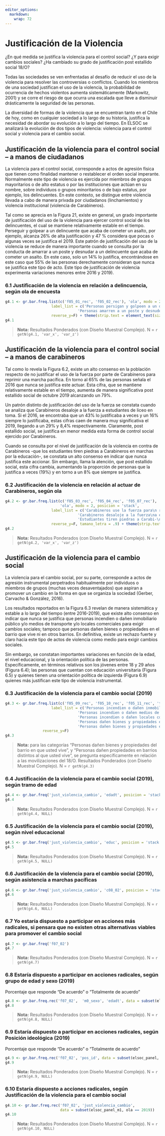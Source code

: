```yaml
---
editor_options: 
  markdown: 
    wrap: 72
---
```


# Justificación de la Violencia
¿En qué medida se justifica la violencia para el control social? ¿Y para exigir cambios sociales? ¿Ha cambiado su grado de justificación post estallido social 18/O?

Todas las sociedades se ven enfrentadas al desafío de reducir el uso de la violencia para resolver las controversias o conflictos. Cuando los miembros de una sociedad justifican el uso de la violencia, la probabilidad de ocurrencia de hechos violentos aumenta sistemáticamente (Markowitz, 2001) y se corre el riesgo de que ocurra una escalada que lleve a disminuir drásticamente la seguridad de las personas.


La diversidad de formas de la violencia que se encuentran tanto en el Chile de hoy, como en cualquier sociedad a lo largo de su historia, justifica la necesidad de abordar su evolución a lo largo del tiempo. En ELSOC se analizará la evolución de dos tipos de violencia: violencia para el control social y violencia para el cambio social.


## Justificación de la violencia para el control social – a manos de ciudadanos

La violencia para el control social, corresponde a actos de agresión física que tienen como finalidad mantener o restablecer el orden social imperante. Normalmente este tipo de violencia es ejercida por miembros de grupos mayoritarios o de alto estatus o por las instituciones que actúan en su nombre, sobre individuos o grupos minoritarios o de bajo estatus, por ejemplo, los delincuentes. En este contexto, se distingue entre violencia llevada a cabo de manera privada por ciudadanos (linchamientos) y violencia institucional (violencia de Carabineros).


Tal como se aprecia en la Figura 21, existe en general, un grado importante de justificación del uso de la violencia para ejercer control social de los delincuentes, el cual se mantiene relativamente estable en el tiempo. Perseguir y golpear a un delincuente que acaba de cometer un asalto, por ejemplo, alcanza 26% de alta justificación y 47 % considera que pocas o algunas veces se justifica el 2019.  Este patrón de justificación del uso de la violencia se reduce de manera importante cuando se consulta por la conducta de amarrar a un poste y desnudar a un delincuente que acaba de cometer un asalto. En este caso, solo un 14% lo justifica, encontrándose en este caso que 55% de las personas derechamente consideran que nunca se justifica este tipo de acto. Este tipo de justificación de violencia experimenta variaciones menores entre 2016 y 2019).


### 6.1 Justificación de la violencia en relación a delincuencia, según ola de encuesta

```r
g4.1 <- gr.bar.freq.list(c('f05_01_rec', 'f05_02_rec'), 'ola', modo = 2, posicion = 'stack',
                     label_list = c('Personas persigan y golpeen a un delincuente\n que acaba de cometer un asalto',
                                 'Personas amarren a un poste y desnuden a un\n delincuente que acaba de cometer un asalto'),
                     reverse_y=F) + theme(strip.text = element_text(size = rel(.75)))
g4.1

```

>  **Nota:**  Resultados Ponderados (con Diseño Muestral Complejo). N = `r getN(g4.1, 'var_x', 'var_z')`


## Justificación de la violencia para el control social – a manos de carabineros

Tal como lo revela la Figura 6.2, existe un alto consenso en la población respecto de no justificar el uso de la fuerza por parte de Carabineros para reprimir una marcha pacífica. En torno al 65% de las personas señala el 2016 que nunca se justifica este actuar. Esta cifra, que se mantiene relativamente estable en el tiempo, aumenta de manera significativa post estallido social de octubre 2019 alcanzando un 79%.


Un patrón distinto de justificación del uso de la fuerza se constata cuando se analiza que Carabineros desaloje a la fuerza a estudiantes de liceo en toma. Si el 2016, se encontraba que un 43% lo justificaba a veces y un 16% siempre lo justificaba, estas cifras caen de manera muy significativa el 2019, llegando a un 29% y 8,4% respectivamente. Claramente, post estallido social, se justifica en menor medida esta forma de control social ejercido por Carabineros.


Cuando se consulta por el nivel de justificación de la violencia en contra de Carabineros -que los estudiantes tiren piedras a Carabineros en marchas por la educación-, se constata un alto consenso en indicar que nunca justifica este accionar. Sin embargo, llama la atención, que post estallido social, esta cifra cambia, aumentando la proporción de personas que la justifica a veces (19%) y en torno a un 8% que siempre se justifica.



### 6.2 Justificación de la violencia en relación al actuar de Carabineros, según ola
```r
g4.2 <- gr.bar.freq.list(c('f05_03_rec', 'f05_04_rec', 'f05_07_rec'),
                         'ola', modo = 2, posicion = 'stack',
                     label_list = c('Carabineros use la fuerza para\n reprimir manifestación pacífica',
                                 'Carabineros desaloje a la fuerza\na estudiantes de liceo en toma',
                                 'Estudiantes tiren piedras a Carabi-\nneros en marcha por la educación'), 
                     reverse_y=F, tamano_letra = .9) + theme(strip.text = element_text(size = rel(.75)))
g4.2

```
 >  **Nota:**  Resultados Ponderados (con Diseño Muestral Complejo). N = `r getN(g4.2, 'var_x', 'var_z')`


## Justificación de la violencia para el cambio social

La violencia para el cambio social, por su parte, corresponde a actos de agresión instrumental perpetrados habitualmente por individuos o miembros de grupos (muchas veces desaventajados) que aspiran a promover un cambio en la forma en que se organiza la sociedad (Gerber, Carvacho & González, 2016).


Los resultados reportados en la Figura 6.3 revelan de manera sistemática y estable a lo largo del tiempo (entre 2016-2019), que existe alto consenso en indicar que nunca se justifica que personas incendien o dañen inmobiliario público y/o medios de transporte y/o locales comerciales para exigir cambios sociales; tampoco que personas dañen bienes o propiedades en el barrio que vive ni en otros barrios. En definitiva, existe un rechazo fuerte y claro hacia este tipo de actos de violencia como medio para exigir cambios sociales.


Sin embargo, se constatan importantes variaciones en función de la edad, el nivel educacional, y la orientación política de las personas. Específicamente, en términos relativos son los jóvenes entre 18 y 29 años (Figura 6.4); las personas que cuentan con educación universitaria (Figura 6.5) y quienes tienen una orientación política de izquierda (Figura 6.9) quienes más justifican este tipo de violencia instrumental.



### 6.3 Justificación de la violencia para el cambio social (2019)
```r
g4.3 <- gr.bar.freq.list(c('f05_09_rec', 'f05_10_rec', 'f05_11_rec', 't16_rec', 't17_rec'), posicion = 'stack',
                     label_list = c('Personas incendien o dañen inmobiliario publico',
                                 'Personas incendien o dañen medios de transporte',
                                 'Personas incendien o dañen locales comerciales',
                                 'Personas dañen bienes y propiedades en el barrio en que usted vive',
                                 'Personas dañen bienes y propiedades en barrios distintos al que usted vive'),
                 reverse_y=F)
g4.3
```
 >  **Nota:**  para las categorías "Personas dañen bienes y propiedades del barrio en que usted vive", y "Personas dañen propiedades en barrios distintos al que usted vive", se pregunta específicamente en relación a las movilizaciones del 18/O. Resultados Ponderados (con Diseño Muestral Complejo). N = `r getN(g4.3)` 


### 6.4 Justificación de la violencia para el cambio social (2019), según tramo de edad
```r
g4.4 <- gr.bar.freq('just_violencia_cambio', 'edadt', posicion = 'stack', reverse_y=F)
g4.4
```


 >  **Nota:**  Resultados Ponderados (con Diseño Muestral Complejo). N = `r getN(g4.4, NULL)`

### 6.5 Justificación de la violencia para el cambio social (2019), según nivel educacional
```r
g4.5 <- gr.bar.freq('just_violencia_cambio', 'educ', posicion = 'stack')
g4.5
```


 >  **Nota:**  Resultados Ponderados (con Diseño Muestral Complejo). N = `r getN(g4.5, NULL)`

### 6.6 Justificación de la violencia para el cambio social (2019), según asistencia a marchas pacíficas
```r
g4.6 <- gr.bar.freq('just_violencia_cambio', 'c08_02', posicion = 'stack', titulo_x = 'Frecuencia de asistencia a marchas pacificas')
g4.6
```


 >  **Nota:**  Resultados Ponderados (con Diseño Muestral Complejo). N = `r getN(g4.6, NULL)`

### 6.7 Yo estaría dispuesto a participar en acciones más radicales, si pensara que no existen otras alternativas viables para promover el cambio social
```r
g4.7 <- gr.bar.freq('f07_02')
g4.7
```

 >  **Nota:**  Resultados Ponderados (con Diseño Muestral Complejo). N = `r getN(g4.7)`

### 6.8 Estaría dispuesto a participar en acciones radicales, según grupo de edad y sexo (2019)
Porcentaje que responde "De acuerdo" o "Totalmente de acuerdo" 
```r
g4.8 <- gr.bar.freq.rec('f07_02',  'm0_sexo', 'edadt', data = subset(elsoc_panel, ola == 2019))
g4.8
```

 >  **Nota:**  Resultados Ponderados (con Diseño Muestral Complejo). N = `r getN(g4.8, NULL)`

### 6.9 Estaría dispuesto a participar en acciones radicales, según Posición ideológica (2019)
Porcentaje que responde "De acuerdo" o "Totalmente de acuerdo" 
```r
g4.9 <- gr.bar.freq.rec('f07_02', 'pos_id', data = subset(elsoc_panel, ola == 2019))
g4.9
```

 >  **Nota:**  Resultados Ponderados (con Diseño Muestral Complejo). N = `r getN(g4.9, NULL)`

### 6.10 Estaría dispuesto a acciones radicales, según Justificación de la violencia para el cambio social
```r
g4.10 <- gr.bar.freq.rec('f07_02', 'just_violencia_cambio',
                         data = subset(elsoc_panel_m1, ola == 2019))
g4.10
```

 >  **Nota:**  Resultados Ponderados (con Diseño Muestral Complejo). N = `r getN(g4.10, NULL)`
